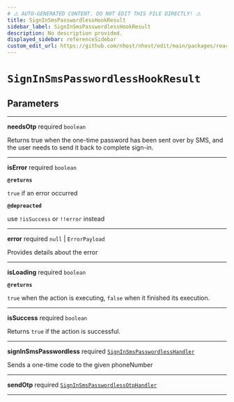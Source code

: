 ```yaml
---
# ⚠️ AUTO-GENERATED CONTENT. DO NOT EDIT THIS FILE DIRECTLY! ⚠️
title: SignInSmsPasswordlessHookResult
sidebar_label: SignInSmsPasswordlessHookResult
description: No description provided.
displayed_sidebar: referenceSidebar
custom_edit_url: https://github.com/nhost/nhost/edit/main/packages/react/src/useSignInSmsPasswordless.ts#L24
---
```


# `SignInSmsPasswordlessHookResult`

## Parameters

---

**<span className="parameter-name">needsOtp</span>** <span className="optional-status">required</span> `boolean`

Returns true when the one-time password has been sent over by SMS, and the user needs to send it back to complete sign-in.

---

**<span className="parameter-name">isError</span>** <span className="optional-status">required</span> `boolean`

**`@returns`**

`true` if an error occurred

**`@depreacted`**

use `!isSuccess` or `!!error` instead

---

**<span className="parameter-name">error</span>** <span className="optional-status">required</span> `null` | `ErrorPayload`

Provides details about the error

---

**<span className="parameter-name">isLoading</span>** <span className="optional-status">required</span> `boolean`

**`@returns`**

`true` when the action is executing, `false` when it finished its execution.

---

**<span className="parameter-name">isSuccess</span>** <span className="optional-status">required</span> `boolean`

Returns `true` if the action is successful.

---

**<span className="parameter-name">signInSmsPasswordless</span>** <span className="optional-status">required</span> [`SignInSmsPasswordlessHandler`](/reference/docgen/nextjs/types/sign-in-sms-passwordless-handler)

Sends a one-time code to the given phoneNumber

---

**<span className="parameter-name">sendOtp</span>** <span className="optional-status">required</span> [`SignInSmsPasswordlessOtpHandler`](/reference/docgen/nextjs/types/sign-in-sms-passwordless-otp-handler)

---
